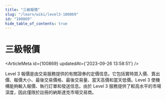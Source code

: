 ```yaml
---
title: "三級報價"
slug: "/learn/wiki/level3-100869"
id: "100869"
hide_table_of_contents: true
---
```



# 三級報價

<ArticleMeta id={100869} updatedAt={'2023-09-26 13:58:51'} />
<div className='border-solid border-b border-t-0 my-4 border-[var(--ifm-color-gray-300)]' />

Level 3 報價是由交易服務提供的有關證券的定價信息。它包括實時買入價、賣出價、報價大小、最後交易價格、最後交易量、當天高價和當天低價。Level 3 使機構能夠輸入報價、執行訂單和發送信息。由於 Level 3 服務提供了較高水平的市場深度，因此僅限於註冊的納斯達克市場交易商。
